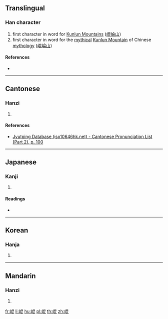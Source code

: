 {{also|崑}}
==Translingual==

===Han character===
{{Han char|rn=46|rad=山|as=08|sn=11|four=|canj=UAPP,XUAPP|ids=⿰山昆}}

# first character in word for [[w:Kunlun Mountains|Kunlun Mountains]] ([[崐崘山]])
# first character in word for the [[mythical]] [[w:Kunlun Mountain (mythology)|Kunlun Mountain]] of Chinese [[mythology]] ([[崐崘山]])

====References====
* {{Han ref|kx=0313.220|dkj=08172|dj=0614.180|hdz=10779.080|uh=5D10|ud=23824}}

----

==Cantonese==

===Hanzi===
{{yue-hanzi|jyut=[[kwan1]]|y=kwan1}}

# {{defn|lang=yue|sort=山08}}

====References====
* [http://www.iso10646hk.net/jp/document/download.jsp Jyutping Database (iso10646hk.net) - Cantonese Pronunciation List (Part 2), p. 100]

----

==Japanese==

===Kanji===
{{ja-kanji|grade=|rs=山08}}

# {{defn|lang=ja|sort=山08}}

====Readings====
* {{ja-readings|on=[[こん]] (kon)|kun=}}

----

==Korean==

===Hanja===
{{ko-hanja|hangeul=곤|rv=gon|mr=kon}}

# {{defn|lang=ko|sort=山08}}

----

==Mandarin==

===Hanzi===
{{cmn-hanzi|pin=[[kūn]] ([[kun1]])|wg=k'un<sup>1</sup>}}

# {{defn|lang=cmn|sort=山08}}

[[fr:崐]]
[[li:崐]]
[[hu:崐]]
[[pl:崐]]
[[th:崐]]
[[zh:崐]]